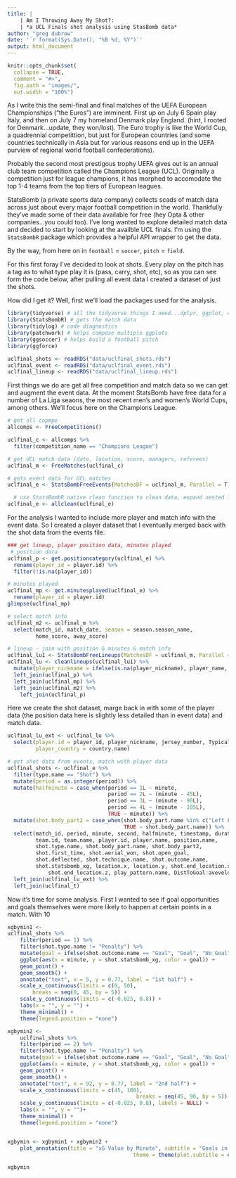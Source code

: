```yaml
---
title: |
    | Am I Throwing Away My Shot?: 
    | *a UCL Finals shot analysis using StasBomb data* 
author: "greg dubrow"
date: '`r format(Sys.Date(), "%B %d, %Y")`'
output: html_document
---
```


```r
knitr::opts_chunk$set(
  collapse = TRUE,
  comment = "#>",
  fig.path = "images/",
  out.width = "100%")
```


As I write this the semi-final and final matches of the UEFA European Championships ("the Euros") are imminent. First up on July 6 Spain play Italy, and then on July 7 my homeland Denmark play England. (hint, I rooted for Denmark...update, they won/lost). The Euro trophy is like the World Cup, a quadrennial competittion, but just for European countries (and some countries technically in Asia but for various reasons end up in the UEFA purview of regional world football confederations).

Probably the second most prestigous trophy UEFA gives out is an annual club team competition called the Champions League (UCL). Originally a competition just for league champions, it has morphed to accomodate the top 1-4 teams from the top tiers of European leagues. 

StatsBomb (a private sports data company) collects scads of match data across just about every major football competition in the world. Thankfully they've made some of their data available for free (hey Opta & other companies...you could too). I've long wanted to explore detailed match data and decided to start by looking at the availble UCL finals. I'm using the `StatsBombR` package which provides a helpful API wrapper to get the data.

By the way, from here on in `football` = `soccer`, `pitch` = `field`. 

For this first foray I've decided to look at shots. Every play on the pitch has a tag as to what type play it is (pass, carry, shot, etc), so as you can see form the code below, after pulling all event data I created a dataset of just the shots.

How did I get it? Well, first we'll load the packages used for the analysis.

```r
library(tidyverse) # all the tidyverse things I need...dplyr, ggplot, etc.
library(StatsBombR) # gets the match data
library(tidylog) # code diagnostics
library(patchwork) # helps compose multiple ggplots
library(ggsoccer) # helps build a football pitch
library(ggforce)
```

```r
uclfinal_shots <- readRDS("data/uclfinal_shots.rds")
uclfinal_event <- readRDS("data/uclfinal_event.rds")
uclfinal_lineup <- readRDS("data/uclfinal_lineup.rds")
```
First things we do are get all free competition and match data so we can get and augment the event data. At the moment StatsBomb have free data for a number of La Liga seaons, the most recent men's and women's World Cups, among others. We'll focus here on the Champions League.
```r
# get all copmpe
allcomps <- FreeCompetitions()

uclfinal_c <- allcomps %>%
  filter(competition_name == "Champions League")

# get UCL match data (date, location, score, managers, referees)
uclfinal_m <- FreeMatches(uclfinal_c)

# gets event data for UCL matches
uclfinal_e <- StatsBombFreeEvents(MatchesDF = uclfinal_m, Parallel = T)

  # use StatsBombR native clean function to clean data, expand nested list items
uclfinal_e <- allclean(uclfinal_e)
```

For the analysis I wanted to include more player and match info with the event data. So I created a player dataset that I eventually merged back with the shot data from the events file.
```r
### get lineup, player position data, minutes played
 # position data 
uclfinal_p <- get.positioncategory(uclfinal_e) %>%
  rename(player_id = player.id) %>%
  filter(!is.na(player_id))

# minutes played
uclfinal_mp <- get.minutesplayed(uclfinal_e) %>%
  rename(player_id = player.id)
glimpse(uclfinal_mp)

# select match info
uclfinal_m2 <- uclfinal_m %>%
  select(match_id, match_date, season = season.season_name,
         home_score, away_score)

# lineup - join with position & minutes & match info
uclfinal_lu1 <- StatsBombFreeLineups(MatchesDF = uclfinal_m, Parallel = T)
uclfinal_lu <- cleanlineups(uclfinal_lu1) %>%
  mutate(player_nickname = ifelse(is.na(player_nickname), player_name, player_nickname)) %>%
  left_join(uclfinal_p) %>%
  left_join(uclfinal_mp) %>%
  left_join(uclfinal_m2) %>%
	left_join(uclfinal_p)

```

Here we create the shot dataset, marge back in with some of the player data (the position data here is slightly less detailed than in event data) and match data.

```r
uclfinal_lu_ext <- uclfinal_lu %>%
  select(player.id = player_id, player_nickname, jersey_number, TypicalPosition,
         player_country = country.name)

# get shot data from events, match with player data
uclfinal_shots <- uclfinal_e %>%
  filter(type.name == "Shot") %>%
  mutate(period = as.integer(period)) %>%
  mutate(halfminute = case_when(period == 1L ~ minute,
                                period == 2L ~ (minute - 45L),
                                period == 3L ~ (minute - 90L),
                                period == 4L ~ (minute - 105L),
                                TRUE ~ minute)) %>%
  mutate(shot.body_part2 = case_when(shot.body_part.name %in% c("Left Foot", "Right Foot") ~ "Foot",
                                     TRUE ~ shot.body_part.name)) %>%
  select(match_id, period, minute, second, halfminute, timestamp, duration,
         team.id, team.name, player.id, player.name, position.name,
         shot.type.name, shot.body_part.name, shot.body_part2,
         shot.first_time, shot.aerial_won, shot.open_goal,
         shot.deflected, shot.technique.name, shot.outcome.name,
         shot.statsbomb_xg, location.x, location.y, shot.end_location.x, shot.end_location.y, 
  			 shot.end_location.z, play_pattern.name, DistToGoal:avevelocity) %>%
  left_join(uclfinal_lu_ext) %>%
  left_join(uclfinal_t)
```

Now it's time for some analysis. First I wanted to see if goal opportunities and goals themselves were more likely to happen at certain points in a match. With 10 

```r
xgbymin1 <-
uclfinal_shots %>%
	filter(period == 1) %>%
	filter(shot.type.name != "Penalty") %>%
	mutate(goal = ifelse(shot.outcome.name == "Goal", "Goal", "No Goal")) %>%
	ggplot(aes(x = minute, y = shot.statsbomb_xg, color = goal)) +
	geom_point() +
	geom_smooth() +
	annotate("text", x = 5, y = 0.77, label = "1st half") +
	scale_x_continuous(limits = c(0, 50),
		breaks = seq(0, 45, by = 5)) +
	scale_y_continuous(limits = c(-0.025, 0.8)) +
	labs(x = "", y = "") +
	theme_minimal() +
	theme(legend.position = "none")

xgbymin2 <-
	uclfinal_shots %>%
	filter(period == 2) %>%
	filter(shot.type.name != "Penalty") %>%
	mutate(goal = ifelse(shot.outcome.name == "Goal", "Goal", "No Goal")) %>%
	ggplot(aes(x = minute, y = shot.statsbomb_xg, color = goal)) +
	geom_point() +
	geom_smooth() +
	annotate("text", x = 92, y = 0.77, label = "2nd half") +
	scale_x_continuous(limits = c(45, 100),
										 breaks = seq(45, 90, by = 5)) +
	scale_y_continuous(limits = c(-0.025, 0.8), labels = NULL) +
	labs(x = "", y = "")+
	theme_minimal() +
	theme(legend.position = "none")


xgbymin <- xgbymin1 + xgbymin2 +
	plot_annotation(title = "xG Value by Minute", subtitle = "Goals in orange",
										theme = theme(plot.subtitle = element_text(colour = "#F8766D")))

xgbymin
```

